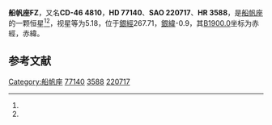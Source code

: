 {{Starbox begin
| name = 船帆座FZ
}}
{{Starbox observe
| epoch = [[J2000.0|J2000.0]]
| constell = [[船帆座|船帆座]]<ref name=SIMBAD>{{cite web
 | url=http://simbad.u-strasbg.fr/simbad/sim-id?Ident=HR+3588
 | title =Pulsating variable Star
 | publisher=Centre de Données astronomiques de Strasbourg
 | work=SIMBAD
 | accessdate=2012-07-13}}</ref><ref name=DATA>{{cite web
 | url=http://vizier.u-strasbg.fr/viz-bin/VizieR-5?-out.add=.&-source=5050&-corr=PK=HR&-out.max=9999&HR=3588
 | title =VizieR Detailed Page
 | accessdate=2012-07-13}}</ref>
| 星官 = 
| ra = {{RA|8|58|52.3}}<ref name=SIMBAD /><ref name=DATA />
| dec = {{DEC|-47|14|5}}<ref name=SIMBAD /><ref name=DATA />
| appmag_v = 5.18<ref name=SIMBAD /><ref name=DATA />
}}
{{Starbox character
| class = Am<ref name=SIMBAD /><ref name=DATA />
| b-v = 0.25<ref name=SIMBAD /><ref name=DATA />
| u-b = 0.19<ref name=SIMBAD /><ref name=DATA />
| r-i = <ref name=SIMBAD /><ref name=DATA />
| variable = 
}}
{{Starbox astrometry
| radial_v = 0.19
| prop_mo_ra = 18
| parallax = 0.013
| p_error = 
}}
{{Starbox catalog
| names =CD-46 4810，[[SAO星表|SAO]] 220717，[[HD星表|HD]] 77140，[[HR星表|HR]] 3588}}
{{Starbox reference |Simbad=HR+3588}}
{{Starbox end}}

'''船帆座FZ'''，又名'''CD-46 4810'''，'''HD 77140'''、'''SAO 220717'''、'''HR 3588'''，是[[船帆座|船帆座]]的一颗恒星<ref name=SIMBAD /><ref name=DATA />，视星等为5.18，位于[[銀道座標系|銀經]]267.71，[[銀道座標系|銀緯]]-0.9，其[[B1900.0|B1900.0]]坐标为赤經{{RA|8|55|28.5}}，赤緯{{DEC|-46|-0.9|50}}。

== 参考文献 ==
{{reflist}}

{{star-stub}}

{{船帆座恒星}}
[[Category:船帆座|Category:船帆座]]
[[Category:HD和HDE天體|77140]]
[[Category:HR天體|3588]]
[[Category:SAO天體|220717]]
